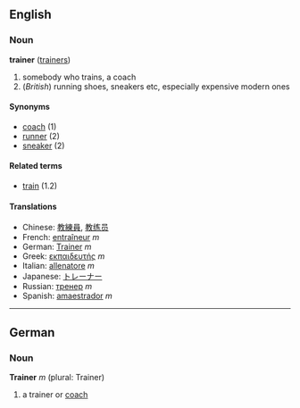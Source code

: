 ==English==
===Noun===
'''trainer''' ([[trainers]])

# somebody who trains, a coach
# (''British'') running shoes, sneakers etc, especially expensive modern ones

====Synonyms====
*[[coach]] (1)
*[[runner]] (2)
*[[sneaker]] (2)

====Related terms====
*[[train]] (1.2)

====Translations====
*Chinese: [[教練員]], [[教练员]]
*French: [[entraîneur]] ''m''
*German: [[Trainer]] ''m''
*Greek: [[εκπαιδευτής]] ''m''
*Italian: [[allenatore]] ''m''
*Japanese: [[トレーナー]]
*Russian: [[тренер]] ''m''
*Spanish: [[amaestrador]] ''m''

----

==German==
===Noun===
'''Trainer''' ''m'' (plural: Trainer)

# a trainer or [[coach]]